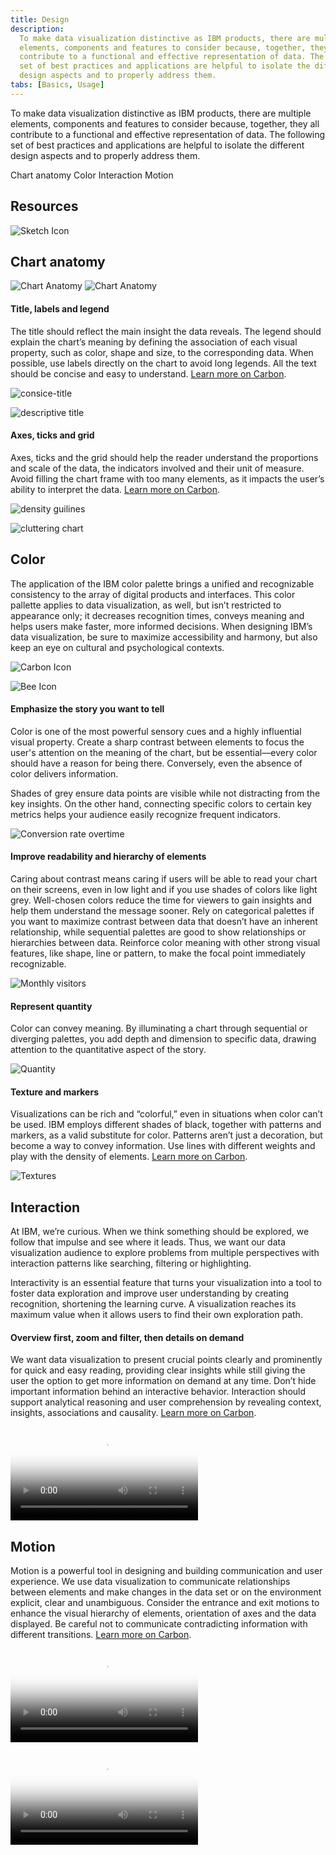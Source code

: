 ```yaml
---
title: Design
description:
  To make data visualization distinctive as IBM products, there are multiple
  elements, components and features to consider because, together, they all
  contribute to a functional and effective representation of data. The following
  set of best practices and applications are helpful to isolate the different
  design aspects and to properly address them.
tabs: [Basics, Usage]
---
```



<PageDescription>


To make data visualization distinctive as IBM products, there are multiple
elements, components and features to consider because, together, they all
contribute to a functional and effective representation of data. The following
set of best practices and applications are helpful to isolate the different
design aspects and to properly address them.

</PageDescription>


<AnchorLinks>
  <AnchorLink>Chart anatomy</AnchorLink>
  <AnchorLink>Color</AnchorLink>
  <AnchorLink>Interaction</AnchorLink>
  <AnchorLink>Motion</AnchorLink>
</AnchorLinks>

## Resources

<Row className="resource-card-group">
<Column colMd={4} colLg={4} noGutterSm>
<ResourceCard
subTitle="Data visualization master Sketch file"
href="https://www.sketch.com/s/1a36060a-7a5d-4ddb-aab1-639caa1f74d4"
actionIcon="download"
>

<img src="../../../images/resource-cards/sketch.svg" alt="Sketch Icon" style="width: inherit" />

</ResourceCard>
</Column>
</Row>  

## Chart anatomy

<Row>
<Column colMd={8} colLg={8}>


<GifPlayer color="dark">


![Chart Anatomy](/images/Basics/chart_anatomy/Design_ChartAnatomy_Animation.gif)
![Chart Anatomy](/images/Basics/chart_anatomy/Design_ChartAnatomy.jpg)

</GifPlayer>


</Column>
</Row>


#### Title, labels and legend

<Row>
<Column colMd={5} colLg={8}>


The title should reflect the main insight the data reveals. The legend should
explain the chart’s meaning by defining the association of each visual property,
such as color, shape and size, to the corresponding data. When possible, use
labels directly on the chart to avoid long legends. All the text should be
concise and easy to understand.
[Learn more on Carbon](https://www.carbondesignsystem.com/data-visualization/legends).

</Column>
</Row>


<DoDontRow>
<DoDont caption="Concise title">


![consice-title](/images/Basics/chart_anatomy/title_labels_legend/do_example.svg)

</DoDont>
<DoDont type="dont" caption="Long and too descriptive title">


![descriptive title](/images/Basics/chart_anatomy/title_labels_legend/don't.svg)

</DoDont>
</DoDontRow>


#### Axes, ticks and grid

<Row>
<Column colMd={5} colLg={8}>


Axes, ticks and the grid should help the reader understand the proportions and
scale of the data, the indicators involved and their unit of measure. Avoid
filling the chart frame with too many elements, as it impacts the user’s ability
to interpret the data.
[Learn more on Carbon](https://www.carbondesignsystem.com/data-visualization/axes-and-labels).

</Column>
</Row>


<DoDontRow>
<DoDont caption="Use the correct density of grid lines and labels.">


![density guilines](/images/Basics/chart_anatomy/axes_ticks_and_grid/dos_axes.svg)

</DoDont>
<DoDont type="dont" caption="Don’t use too many elements or the chart will be difficult to read.">


![cluttering chart](/images/Basics/chart_anatomy/axes_ticks_and_grid/donts_axes.svg)

</DoDont>
</DoDontRow>


## Color

The application of the IBM color palette brings a unified and recognizable
consistency to the array of digital products and interfaces. This color pallette
applies to data visualization, as well, but isn’t restricted to appearance only;
it decreases recognition times, conveys meaning and helps users make faster,
more informed decisions. When designing IBM’s data visualization, be sure to
maximize accessibility and harmony, but also keep an eye on cultural and
psychological contexts.

<Row className="resource-card-group">
<Column colMd={4} colLg={4} noGutterSm>
<ResourceCard
subTitle="Data visualization color palette"
href="https://www.carbondesignsystem.com/data-visualization/color-palettes/"
actionIcon="launch"
>


![Carbon Icon](../../../images/resource-cards/carbon.png)

</ResourceCard>
</Column>
<Column colMd={4} colLg={4} noGutterSm>
    <ResourceCard
      subTitle="IBM color palette (.ase and .clr)"
      href="https://github.com/carbon-design-system/carbon/raw/master/packages/colors/artifacts/IBM_Colors.zip"
      actionIcon="download"
      >


![Bee Icon](../../../images/resource-cards/zip.png)

  </ResourceCard>
</Column>
</Row>


#### Emphasize the story you want to tell

Color is one of the most powerful sensory cues and a highly influential visual
property. Create a sharp contrast between elements to focus the user's attention
on the meaning of the chart, but be essential—every color should have a reason
for being there. Conversely, even the absence of color delivers information.

Shades of grey ensure data points are visible while not distracting from the key
insights. On the other hand, connecting specific colors to certain key metrics
helps your audience easily recognize frequent indicators.

<Row>
<Column colMd={8} colLg={8}>


![Conversion rate overtime](/images/Basics/color/conversion_rate.svg)

</Column>
</Row>


#### Improve readability and hierarchy of elements

Caring about contrast means caring if users will be able to read your chart on
their screens, even in low light and if you use shades of colors like light
grey. Well-chosen colors reduce the time for viewers to gain insights and help
them understand the message sooner. Rely on categorical palettes if you want to
maximize contrast between data that doesn’t have an inherent relationship, while
sequential palettes are good to show relationships or hierarchies between data.
Reinforce color meaning with other strong visual features, like shape, line or
pattern, to make the focal point immediately recognizable.

<Row>
<Column colMd={8} colLg={8}>


![Monthly visitors](/images/Basics/color/monthly_visitors.svg)

</Column>
</Row>


#### Represent quantity

Color can convey meaning. By illuminating a chart through sequential or
diverging palettes, you add depth and dimension to specific data, drawing
attention to the quantitative aspect of the story.

<Row>
<Column colMd={8} colLg={8}>


![Quantity](/images/Basics/color/top_botnet.svg)

</Column>
</Row>


#### Texture and markers

<Row>
<Column colMd={5} colLg={8}>


Visualizations can be rich and “colorful,” even in situations when color can’t
be used. IBM employs different shades of black, together with patterns and
markers, as a valid substitute for color. Patterns aren’t just a decoration, but
become a way to convey information. Use lines with different weights and play
with the density of elements.
[Learn more on Carbon](https://www.carbondesignsystem.com/guidelines/accessibility/overview).

</Column>
</Row>


<Row>
<Column colMd={8} colLg={8}>


![Textures](/images/Basics/color/optimization.svg)

</Column>
</Row>


## Interaction

<Row>
<Column colMd={5} colLg={8}>


At IBM, we’re curious. When we think something should be explored, we follow
that impulse and see where it leads. Thus, we want our data visualization
audience to explore problems from multiple perspectives with interaction
patterns like searching, filtering or highlighting.

</Column>
</Row>


Interactivity is an essential feature that turns your visualization into a tool
to foster data exploration and improve user understanding by creating
recognition, shortening the learning curve. A visualization reaches its maximum
value when it allows users to find their own exploration path.

#### Overview first, zoom and filter, then details on demand

We want data visualization to present crucial points clearly and prominently for
quick and easy reading, providing clear insights while still giving the user the
option to get more information on demand at any time. Don’t hide important
information behind an interactive behavior. Interaction should support
analytical reasoning and user comprehension by revealing context, insights,
associations and causality.
[Learn more on Carbon](https://www.carbondesignsystem.com/patterns/overview).

<Row>
<Column colMd={8} colLg={8}>


<Video
  src="/videos/dataviz/Design_Interaction.mp4"
  poster="/images/dataviz/design_interaction.png"
/>

</Column>
</Row>


## Motion

<Row>
<Column colMd={5} colLg={8}>


Motion is a powerful tool in designing and building communication and user
experience. We use data visualization to communicate relationships between
elements and make changes in the data set or on the environment explicit, clear
and unambiguous. Consider the entrance and exit motions to enhance the visual
hierarchy of elements, orientation of axes and the data displayed. Be careful
not to communicate contradicting information with different transitions.
[Learn more on Carbon](https://www.carbondesignsystem.com/guidelines/motion/overview).

</Column>
</Row>


<DoDontRow>
<DoDont color="dark" caption="Animation emphasizes changes.">


<Video
  src="/videos/dataviz/Design_Motion_DO.mp4"
  poster="/images/dataviz/Design_Motion_DO.png"
/>

</DoDont>
<DoDont type="dont" color="dark" caption="Animation hides connections.">


<Video
  src="/videos/dataviz/Design_Motion_DONTS.mp4"
  poster="/images/dataviz//Design_Motion_DONTS.png"
/>

</DoDont>
</DoDontRow>



